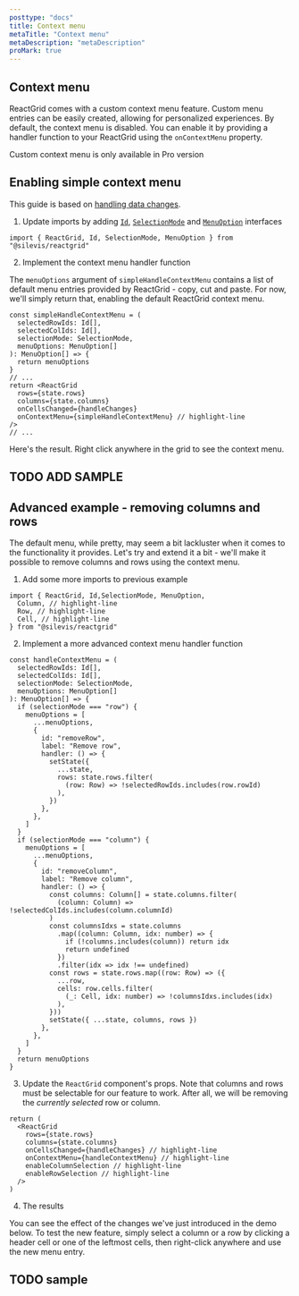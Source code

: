 ```yaml
---
posttype: "docs"
title: Context menu
metaTitle: "Context menu"
metaDescription: "metaDescription"
proMark: true
---
```


## Context menu

ReactGrid comes with a custom context menu feature. Custom menu entries can be easily created,
allowing for personalized experiences.
By default, the context menu is disabled. You can enable it by providing a handler function
to your ReactGrid using the `onContextMenu` property.

<Alert color="warning">
	<i className="tim-icons icon-alert-circle-exc pr-2"></i>
	Custom context menu is only available in Pro version
</Alert>

## Enabling simple context menu

This guide is based on [handling data changes](link).

1. Update imports by adding [`Id`](link), [`SelectionMode`](link) and [`MenuOption`](link) interfaces

```tsx
import { ReactGrid, Id, SelectionMode, MenuOption } from "@silevis/reactgrid"
```

2. Implement the context menu handler function

The `menuOptions` argument of `simpleHandleContextMenu` contains a list of default menu entries
provided by ReactGrid - copy, cut and paste.
For now, we'll simply return that, enabling the default ReactGrid context menu.

```tsx
const simpleHandleContextMenu = (
  selectedRowIds: Id[],
  selectedColIds: Id[],
  selectionMode: SelectionMode,
  menuOptions: MenuOption[]
): MenuOption[] => {
  return menuOptions
}
// ...
return <ReactGrid
  rows={state.rows}
  columns={state.columns}
  onCellsChanged={handleChanges}
  onContextMenu={simpleHandleContextMenu} // highlight-line
/>
// ...
```

Here's the result. Right click anywhere in the grid to see the context menu.

## TODO ADD SAMPLE

## Advanced example - removing columns and rows

The default menu, while pretty, may seem a bit lackluster when it comes to the functionality it provides.
Let's try and extend it a bit - we'll make it possible to remove columns and rows using the context menu.

1. Add some more imports to previous example

```tsx
import { ReactGrid, Id,SelectionMode, MenuOption,
  Column, // highlight-line
  Row, // highlight-line
  Cell, // highlight-line
} from "@silevis/reactgrid"
```

2. Implement a more advanced context menu handler function

```tsx
const handleContextMenu = (
  selectedRowIds: Id[],
  selectedColIds: Id[],
  selectionMode: SelectionMode,
  menuOptions: MenuOption[]
): MenuOption[] => {
  if (selectionMode === "row") {
    menuOptions = [
      ...menuOptions,
      {
        id: "removeRow",
        label: "Remove row",
        handler: () => {
          setState({
            ...state,
            rows: state.rows.filter(
              (row: Row) => !selectedRowIds.includes(row.rowId)
            ),
          })
        },
      },
    ]
  }
  if (selectionMode === "column") {
    menuOptions = [
      ...menuOptions,
      {
        id: "removeColumn",
        label: "Remove column",
        handler: () => {
          const columns: Column[] = state.columns.filter(
            (column: Column) => !selectedColIds.includes(column.columnId)
          )
          const columnsIdxs = state.columns
            .map((column: Column, idx: number) => {
              if (!columns.includes(column)) return idx
              return undefined
            })
            .filter(idx => idx !== undefined)
          const rows = state.rows.map((row: Row) => ({
            ...row,
            cells: row.cells.filter(
              (_: Cell, idx: number) => !columnsIdxs.includes(idx)
            ),
          }))
          setState({ ...state, columns, rows })
        },
      },
    ]
  }
  return menuOptions
}
```

3. Update the `ReactGrid` component's props. Note that columns and rows must be selectable for our feature to work.
After all, we will be removing the *currently selected* row or column.

```tsx
return (
  <ReactGrid
    rows={state.rows}
    columns={state.columns}
    onCellsChanged={handleChanges} // highlight-line
    onContextMenu={handleContextMenu} // highlight-line
    enableColumnSelection // highlight-line
    enableRowSelection // highlight-line
  />
)
```

4. The results

You can see the effect of the changes we've just introduced in the demo below.
To test the new feature, simply select a column or a row by clicking a header cell or one of the leftmost cells,
then right-click anywhere and use the new menu entry.

## TODO sample
